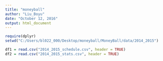 ```yaml
---
title: "moneyball"
author: "Liu_Boyu"
date: "October 12, 2016"
output: html_document
---
```



```r
require(dplyr)
setwd("C:/Users/bl022_000/Desktop/moneyball/MoneyBall/data/2014_2015")

df1 = read.csv("2014_2015_schedule.csv", header = TRUE)
df2 = read.csv("2014_2015_stats.csv", header = TRUE)








```
